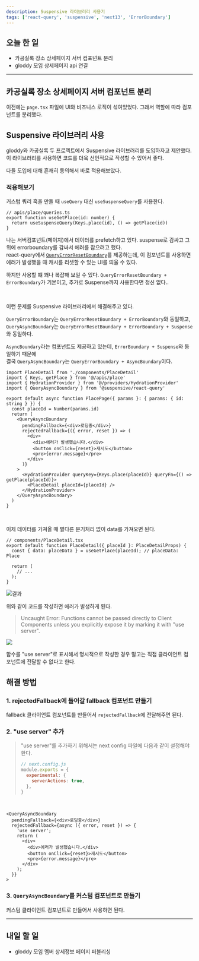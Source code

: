 ```yaml
---
description: Suspensive 라이브러리 사용기
tags: ['react-query', 'suspensive', 'next13', 'ErrorBoundary']
---
```


## 오늘 한 일

- 카공실록 장소 상세페이지 서버 컴포넌트 분리
- gloddy 모임 상세페이지 api 연결

---

## 카공실록 장소 상세페이지 서버 컴포넌트 분리

이전에는 `page.tsx` 파일에 UI와 비즈니스 로직이 섞여있었다. 그래서 역할에 따라 컴포넌트를 분리했다.

## Suspensive 라이브러리 사용

gloddy와 카공실록 두 프로젝트에서 Suspensive 라이브러리를 도입하자고 제안했다. 이 라이브러리를 사용하면 코드를 더욱 선언적으로 작성할 수 있어서 좋다.

다들 도입에 대해 흔쾌히 동의해서 바로 적용해보았다.

### 적용해보기

커스텀 쿼리 훅을 만들 때 `useQuery` 대신 `useSuspenseQuery`를 사용한다.

```tsx
// apis/place/queries.ts
export function useGetPlace(id: number) {
  return useSuspenseQuery(Keys.place(id), () => getPlace(id))
}
```

나는 서버컴포넌트(페이지)에서 데이터를 prefetch하고 있다. suspense로 감싸고 그 위에 errorboundary를 감싸서 에러를 잡으려고 했다.  
react-query에서 [`QueryErrorResetBoundary`](https://tanstack.com/query/v4/docs/react/reference/QueryErrorResetBoundary)를 제공하는데, 이 컴포넌트를 사용하면 에러가 발생했을 때 캐시를 리셋할 수 있는 UI를 띄울 수 있다.

하지만 사용할 떄 꽤나 복잡해 보일 수 있다. `QueryErrorResetBoundary + ErrorBoundary`가 기본이고, 추가로 Suspense까지 사용한다면 정신 없다..

<br />

이런 문제를 Suspensive 라이브러리에서 해결해주고 있다.

`QueryErrorBoundary`는 `QueryErrorResetBoundary + ErrorBoundary`와 동일하고,  
`QueryAsyncBoundary`는 `QueryErrorResetBoundary + ErrorBoundary + Suspense`와 동일하다.

`AsyncBoundary`라는 컴포넌트도 제공하고 있는데, `ErrorBoundary + Suspense`와 동일하기 때문에  
결국 `QueryAsyncBoundary`는 `QueryErrorBoundary + AsyncBoundary`이다.

```tsx
import PlaceDetail from './components/PlaceDetail'
import { Keys, getPlace } from '@/apis/place'
import { HydrationProvider } from '@/providers/HydrationProvider'
import { QueryAsyncBoundary } from '@suspensive/react-query'

export default async function PlacePage({ params }: { params: { id: string } }) {
  const placeId = Number(params.id)
  return (
    <QueryAsyncBoundary
      pendingFallback={<div>로딩중</div>}
      rejectedFallback={({ error, reset }) => (
        <div>
          <div>에러가 발생했습니다.</div>
          <button onClick={reset}>재시도</button>
          <pre>{error.message}</pre>
        </div>
      )}
    >
      <HydrationProvider queryKey={Keys.place(placeId)} queryFn={() => getPlace(placeId)}>
        <PlaceDetail placeId={placeId} />
      </HydrationProvider>
    </QueryAsyncBoundary>
  )
}
```

<br />

이제 데이터를 가져올 때 별다른 분기처리 없이 data를 가져오면 된다.

```tsx
// components/PlaceDetail.tsx
export default function PlaceDetail({ placeId }: PlaceDetailProps) {
  const { data: placeData } = useGetPlace(placeId); // placeData: Place

  return (
    // ...
  );
}
```

![결과](/log/23.08/08.03/result.png)

<Admonition type='warning' title='주의할 점'>

위와 같이 코드를 작성하면 에러가 발생하게 된다.

> Uncaught Error: Functions cannot be passed directly to Client Components unless you explicitly expose it by marking it with "use server".

![](/log/23.08/08.03/error.png)

함수를 "use server"로 표시해서 명시적으로 작성한 경우 말고는 직접 클라이언트 컴포넌트에 전달할 수 없다고 한다.

## 해결 방법

### 1. rejectedFallback에 들어갈 fallback 컴포넌트 만들기

fallback 클라이언트 컴포넌트를 만들어서 `rejectedFallback`에 전달해주면 된다.

### 2. "use server" 추가

> "use server"를 추가하기 위해서는 next config 파일에 다음과 같이 설정해야한다.
>
> ```js
> // next.config.js
> module.exports = {
>   experimental: {
>     serverActions: true,
>   },
> }
> ```

<br />

```tsx
<QueryAsyncBoundary
  pendingFallback={<div>로딩중</div>}
  rejectedFallback={async ({ error, reset }) => {
    'use server';
    return (
      <div>
        <div>에러가 발생했습니다.</div>
        <button onClick={reset}>재시도</button>
        <pre>{error.message}</pre>
      </div>
    );
  }}
>
```

### 3. `QueryAsyncBoundary`를 커스텀 컴포넌트로 만들기

커스텀 클라이언트 컴포넌트로 만들어서 사용하면 된다.

</Admonition>

---

## 내일 할 일

- gloddy 모임 멤버 상세정보 페이지 퍼블리싱
